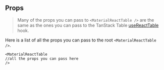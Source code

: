 
<Head>
  <title>Props - Material React Table Docs</title>
  <meta
    name="description"
    content="All the props that can be used in Material React Table"
  />
  <meta
    property="og:title"
    content="Material React Table Props API Reference"
  />
  <meta
    property="og:description"
    content="A reference of all the props that can be used in Material React Table"
  />
</Head>

## Props

> Many of the props you can pass to `<MaterialReactTable />` are the same as the ones you can pass to the TanStack Table [useReactTable](https://tanstack.com/table/v8/docs/api/core/table) hook.

Here is a list of all the props you can pass to the root `<MaterialReactTable />`.

```tsx
<MaterialReactTable
//all the props you can pass here
/>
```

<RootPropTable />

<SourceCode />
